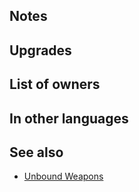 {{Weapon Infobox
|tagid=SID_デッキブラシ＋
|image=wep_ax071
|weaponType=Axe
|might=14
|range=1
|effect=If unit is not adjacent to an ally, inflicts Atk/Def-5 on foe and neutralizes foe's bonuses to Atk/Def (from skills like Fortify, Rally, etc.) during combat.
|cost=300
|exclusive=0
|statModifiers=0,14,0,0,0
|required=Deck Swabber
|intID=2175
|sort=84001
|value=15
|timingID=1
|abilityID=162
|limit1ID=19
|refinePaths=default
|refineSP=350
|refineMedals=500
|refineStones=50
|properties=
}}
==Notes==
{{Combat reductions}}
{{Bonus neutralization}}
==Upgrades==
{{Weapon Upgrade List}}
==List of owners==
{{Skill Hero List}}
==In other languages==
{{OtherLanguages
|english=Deck Swabber+
|japanese=デッキブラシ＋
|german=Deckschrubber+
|spanishEU=Barremuelles +
|spanishLA=Barremuelles +
|french=Balai de pont +
|italian=Scopa da mozzo+
|chineseTW=長柄刷＋
|portuguese=Esfrega-convés+
}}
==See also==
{{See also skills|cond=Description LIKE '%If unit is not adjacent to an ally, inflicts%neutralizes foe_s bonuses%' AND WikiName NOT LIKE '%Unbound%'|columns=3}}
* [[Skill families#Unbound|Unbound Weapons]]
{{Weapons Navbox}}